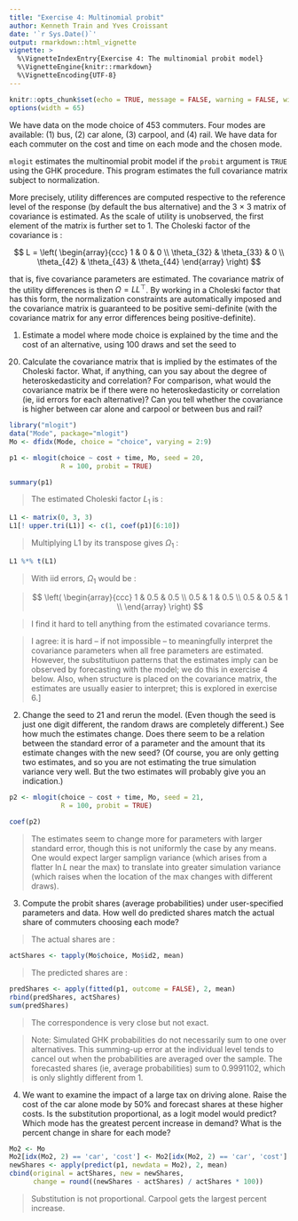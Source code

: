 ```yaml
---
title: "Exercise 4: Multinomial probit"
author: Kenneth Train and Yves Croissant
date: '`r Sys.Date()`'
output: rmarkdown::html_vignette
vignette: >
  %\VignetteIndexEntry{Exercise 4: The multinomial probit model}
  %\VignetteEngine{knitr::rmarkdown}
  %\VignetteEncoding{UTF-8}
---
```


```r
knitr::opts_chunk$set(echo = TRUE, message = FALSE, warning = FALSE, widtht = 65)
options(width = 65)
```

We have data on the mode choice of 453 commuters. Four modes are
available: (1) bus, (2) car alone, (3) carpool, and (4) rail. We have
data for each commuter on the cost and time on each mode and the
chosen mode.

`mlogit` estimates the multinomial probit model if the `probit`
argument is `TRUE` using the GHK procedure.  This program estimates
the full covariance matrix subject to normalization.

More precisely, utility differences are computed respective to the
reference level of the response (by default the bus alternative) and
the 3 $\times$ 3 matrix of covariance is estimated. As the scale of
utility is unobserved, the first element of the matrix is further set
to 1. The Choleski factor of the covariance is :

$$
L = 
\left(
\begin{array}{ccc}
  1 & 0 & 0 \\
  \theta_{32} & \theta_{33} & 0 \\
  \theta_{42} & \theta_{43} & \theta_{44}
\end{array}
\right)
$$

that is, five covariance parameters are estimated. The covariance
matrix of the utility differences is then $\Omega = L L^{\top}$. By
working in a Choleski factor that has this form, the normalization
constraints are automatically imposed and the covariance matrix is
guaranteed to be positive semi-definite (with the covariance matrix
for any error differences being positive-definite).

@. Estimate a model where mode choice is explained by the time and the
cost of an alternative, using 100 draws and set the seed to
20. Calculate the covariance matrix that is implied by the estimates
of the Choleski factor. What, if anything, can you say about the
degree of heteroskedasticity and correlation?  For comparison, what
would the covariance matrix be if there were no heteroskedasticity or
correlation (ie, iid errors for each alternative)? Can you tell
whether the covariance is higher between car alone and carpool or
between bus and rail?

```r
library("mlogit")
data("Mode", package="mlogit")
Mo <- dfidx(Mode, choice = "choice", varying = 2:9)
```


```r
p1 <- mlogit(choice ~ cost + time, Mo, seed = 20, 
             R = 100, probit = TRUE)
```

```r
summary(p1)
``` 
> The estimated Choleski factor $L_1$ is :

```r
L1 <- matrix(0, 3, 3)
L1[! upper.tri(L1)] <- c(1, coef(p1)[6:10])
``` 

> Multiplying L1 by its transpose gives $\Omega_1$  :

```r
L1 %*% t(L1)
``` 

> With iid errors, $\Omega_1$ would be :

> $$
> \left(
> \begin{array}{ccc}
>   1 & 0.5 & 0.5 \\
>   0.5 & 1 & 0.5 \\
>   0.5 & 0.5 & 1 \\
> \end{array}
> \right)
> $$

> I find it hard to tell anything from the estimated covariance terms. 


> I agree: it is hard -- if not impossible -- to
>  meaningfully interpret the covariance parameters when all free
>  parameters are estimated. However, the substitutiuon patterns that the
>  estimates imply can be observed by forecasting with the model; we do
>  this in exercise 4 below. Also, when structure is placed on the
>  covariance matrix, the estimates are usually easier to interpret; this
>  is explored in exercise 6.]

@. Change the seed to 21 and rerun the model. (Even though the seed is
just one digit different, the random draws are completely different.)
See how much the estimates change. Does there seem to be a relation
between the standard error of a parameter and the amount that its
estimate changes with the new seed? (Of course, you are only getting
two estimates, and so you are not estimating the true simulation
variance very well. But the two estimates will probably give you an
indication.)

  
```r
p2 <- mlogit(choice ~ cost + time, Mo, seed = 21, 
             R = 100, probit = TRUE)
```

```r
coef(p2)
``` 

> The estimates seem to change more for parameters with larger standard
> error, though this is not uniformly the case by any means. One would
> expect larger samplign variance (which arises from a flatter $\ln L$
> near the max) to translate into greater simulation variance (which
> raises when the location of the max changes with different draws).

@. Compute the probit shares (average probabilities) under
user-specified parameters and data. How well do predicted shares match
the actual share of commuters choosing each mode?

> The actual shares are : 

```r
actShares <- tapply(Mo$choice, Mo$id2, mean)
``` 

> The predicted shares are : 

```r
predShares <- apply(fitted(p1, outcome = FALSE), 2, mean)
rbind(predShares, actShares)
sum(predShares)
``` 

> The correspondence is very close but not exact. 

> Note: Simulated GHK probabilities do not necessarily sum to
> one over alternatives. This summing-up error at the individual level
> tends to cancel out when the probabilities are averaged over the
> sample. The forecasted shares (ie, average probabilities) sum to
> 0.9991102, which is only slightly different from 1.

@. We want to examine the impact of a large tax on driving
alone. Raise the cost of the car alone mode by 50\% and forecast
shares at these higher costs. Is the substitution proportional, as a
logit model would predict? Which mode has the greatest percent
increase in demand? What is the percent change in share for each mode?

```r
Mo2 <- Mo
Mo2[idx(Mo2, 2) == 'car', 'cost'] <- Mo2[idx(Mo2, 2) == 'car', 'cost'] * 2
newShares <- apply(predict(p1, newdata = Mo2), 2, mean)
cbind(original = actShares, new = newShares, 
      change = round((newShares - actShares) / actShares * 100))
``` 

> Substitution is not proportional. Carpool gets the largest percent
> increase.

 <!-- 6. Now, lets go back to estimation. As stated above, probit.txt -->
 <!-- estimates the entire set of identified covariance parameters. Often -->
 <!-- when running probit models you will want to impose some structure on -->
 <!-- the covariance matrix instead of estimating all identifiable -->
 <!-- parameters. You might want to do this because there are too many -->
 <!-- covariance parameters to estimate meaningfully. For example, with 8 -->
 <!-- alternatives, there are 28 identified covariance parameters. In our -->
 <!-- model with only 4 alternatives, some of the covariance parameters are -->
 <!-- insignificant. Even if the number of parameters is not an issue, you -->
 <!-- might have some reason to believe that a particular structure is -->
 <!-- appropriate. For example, with panel data, the covariance matrix of -->
 <!-- unobserved utility over time might have an AR1 structure.  We want to -->
 <!-- be able to revise the estimation program to allow for various -->
 <!-- structures imposed on the covariance matrix. -->

 <!-- Suppose that you are primarily interested in the carpool mode. You -->
 <!-- suspect that you might not be capturing many of the relevant issues -->
 <!-- for carpooling such that the unincluded factors would have a -->
 <!-- relatively large variance. You also expect a correlation between some -->
 <!-- of the unobserved factors for carpool and those for car alone. You are -->
 <!-- not so concerned about the transit modes and are willing to assume -->
 <!-- that their unobserved factors are iid. You specify a covariance matrix -->
 <!-- with the following structure: -->

 <!-- 1	r	0	0 -->
 <!-- r	m	0	0 -->
 <!-- 0	0	1	0 -->
 <!-- 0	0	0	1  -->

 <!-- That is, you want to estimate the variance of carpool utility -->
 <!-- (relative to the variance for the other modes) and the covariance of -->
 <!-- carpool with car alone, under the maintained assumption that the -->
 <!-- transit modes have the same variance as car alone and are -->
 <!-- independent. You want to revise probit.txt to allow you to estimate -->
 <!-- this model. -->

 <!-- First, derive the covariance matrix for the error differences, where -->
 <!-- the differences are against the first alternative. (This will be a 4x4 -->
 <!-- matrix with zeros in the top row and the left-most column. You want to -->
 <!-- determine the 3x3 submatrix in terms of m and r.) -->

 <!-- Second, normalize the model for scale by dividing matrix by the <2,2> -->
 <!-- element, such that the <2,2> element becomes 1. (The <2,2> element of -->
 <!-- the 4x4 matrix is the top-left element of the 3x3 submatrix.) When the -->
 <!-- matrix is expressed in this form, you will see that natural parameters -->
 <!-- are s=m-2r and r. -->

 <!-- Then, revise probit.txt to estimate s and r along with the variable -->
 <!-- coefficients. Note that when the matrix omega is created in the ll -->
 <!-- proc, the 3x3 submatrix (also called omega) is created first and the -->
 <!-- the row and column of zeros are added at the top and left with the -->
 <!-- commands: omega=k3 | omega; omega=k4~omega; So, create the 3x3 matrix -->
 <!-- first and then just re-use these two commands to make it 4x4. -->

 <!-- To save time when you run the model, set the starting values to the -->
 <!-- estimated coefficients from pout.txt and 2 for s and .3 for m. You can -->
 <!-- cut and paste these starting values: -->

 <!-- b={-.3252, -.3950, -2.2592, -1.4636, -1.2500}; -->
 <!-- k={ 2, .3 };              ```Covariance parameters s and r``` -->
 <!-- b=b|k; -->

 <!-- Just so we can all compare results, use seed2=246 and NREP=100, like -->
 <!-- in probit.txt. -->

 <!-- Based on the estimation results: (i) How large is the variance of the -->
 <!-- unobserved factors relating to carpool, relative to the variances for -->
 <!-- the other modes? (ii) What is the correlation between the unobserved -->
 <!-- utility of carpool and car alone? -->

 <!-- \begin{answer} -->

 <!--   See pout6.txt for the coding. The estimates of s and r are s = 2.18 -->
 <!--   and r = 0.896. So the estimate of m is calculated as: s=m-2r, -->
 <!--   2.18=m-2*0.896, m=2.18+2*0.896=3.97. -->

 <!--   Based on the estimation results: (i) How large is the variance of -->
 <!--   the unobserved factors relating to carpool, relative to the -->
 <!--   variances for the other modes? -->

 <!--   The variance for carpool is about 4 times greater than that for the -->
 <!--   other modes. A higher variance for carpool is to be expected since -->
 <!--   there are important aspects of carpooling (eg. coordinating -->
 <!--   schedules) that are not included in the model. -->

 <!--   (ii) What is the correlation between the unobserved utility of -->
 <!--   carpool and car alone? -->

 <!--   Estimated correlation = r / sqrt(1*m) = .896/sqrt(3.97) = 0.45. -->

 <!-- \end{answer} -->

